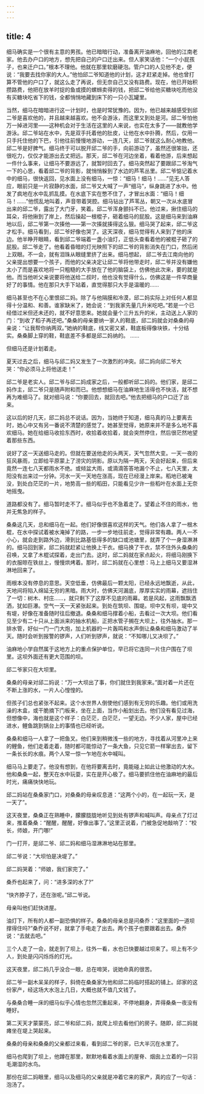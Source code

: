 ```yaml
---
---
---
```

title: 4
---



细马确实是一个很有主意的男孩。他已暗暗行动，准备离开油麻地，回他的江南老家。他去办户口的地方，想先把自己的户口迁出来。但人家笑话他：“一个小屁孩子，也来迁户口。”根本不理他。他就在那里软磨硬泡。管户口的人见他不走，便说：“我要去找你家的大人。”他怕邱二爷知道他的计划，这才赶紧走掉。他也曾打算不管他的户口了，就这么走了再说，但无奈自己又没有路费。现在，他已开始积攒路费，他把在放羊时捉的鱼或摸的螺蛳卖得的钱，把邱二爷给他买糖块吃而他没有买糖块吃省下的钱，全都悄悄地藏到床下的一只小瓦罐里。

当然，细马在暗暗进行这一计划时，也是时常犹豫的。因为，他已越来越感受到邱二爷是喜欢他的，并且越来越喜欢。他不会游泳，而这里又到处是河。邱二爷怕他万一掉进河里——这种机会对于生活在这里的人来说，也实在太多了——就教他学游泳。邱二爷站在水中，先是双手托着他的肚皮，让他在水中扑腾，然后，仅用一只手托住他的下巴，引他往前慢慢地游动，一连几天，邱二爷就这么耐心地教他。邱二爷是好脾气。细马终于可以脱开邱二爷的手，向前游动了，虽然还很笨拙，还很吃力，仅仅才能游出去丈把远。那天，邱二爷在河边坐着，看着他游，后来想起一件什么事来，让细马不要游远了，就暂时回去了。细马突然起了要跟邱二爷淘气一下的心思，看着邱二爷的背影，就悄悄躲到了水边的芦苇丛里。邱二爷惦记着水中的细马，很快返回，见水面上没有细马，一惊：“细马！细马！……”见无人答应，眼前只是一片寂静的水面，邱二爷又大喊了一声“细马”，纵身跳进了水中。他发了疯地在水中乱抓乱摸。在水底下实在憋不住了，才冒出水面：“细马！细马！……”他慌乱地叫着，声音带着哭腔。细马钻出了芦苇丛，朝又一次从水底冒出来的邱二爷，露出了大门牙，笑着。邱二爷浑身颤抖不已。他过来，揪住细马的耳朵，将他揪到了岸上，然后操起一根棍子，砸着细马的屁股。这是细马来到油麻地以后，邱二爷第一次揍他——第一次揍就揍得这么狠。细马哭了起来，邱二爷这才松手。细马看到，邱二爷好像也哭了。这天深夜，细马觉得有人来到了他的床边。他半睁开眼睛，看到邱二爷端着一盏小油灯，正低头查看着他的被棍子砸了的屁股。邱二爷走了。他看着昏暗的灯光映照下的邱二爷的背影消失在门口，然后闭上双眼。不一会，就有泪珠从眼缝里挤了出来。细马想起， 邱二爷去江南向他的父亲提出想要一个孩子，而他的父亲决定让邱二爷将他带走时，邱二爷并没有嫌他太小了而是喜欢地将一只粗糙的大手放在了他的脑袋上，仿佛他此次来，要的就是他。而当他听父亲说要将他送给二叔时，他也没有觉得什么，仿佛这是一件早商量好了的事情。他在那只大手下站着，直觉得那只大手是温暖的……

细马甚至也不在心里恨邱二妈。除了与他隔膜和冷漠，邱二妈实际上对任何人都显得十分温和、和善。谁家缺米了，她会说：“到我家先量几升米吃吧。”若是一个已经借过米但还未还的，就不好意思来。她就会量个三升五升的米，主动送上人家的门：“到收了稻子再还吧。”桑桑的母亲要纳一家人的鞋底，邱二妈就会对桑桑的母亲说：“让我帮你纳两双。”她纳的鞋底，线又密又紧，鞋底板得像块铁，十分结实。桑桑脚上穿的鞋，鞋底差不多都是邱二妈纳的。 ……

但细马还是计划着走。

夏天过去之后，细马与邱二妈又发生了一次激烈的冲突。邱二妈向邱二爷大哭：“你必须马上将他送走！”

邱二爷是老实人。邱二爷与邱二妈成家之后，一般都听邱二妈的。他们家，是邱二妈作主，邱二爷只是随声附和而已。他想想细马在油麻地生活得也不快活，就不想再为难细马了。就对细马说：“你要回去，就回去吧。”他去把细马的户口迁了出来。

这以后的好几天，邱二妈总不说话。因为，当她终于知道，细马真的马上要离去时，她心中又有另一番说不清楚的感觉了。她甚至觉得，她原来并不是多么地不喜欢细马。她在给细马收拾东西时，收拾着收拾着，就会突然停住，然后很茫然地望着那些东西。

说好了这一天送细马走的。但就在要送他走的头两天，天气忽然大变。一天一夜的狂风暴雨，立即给平原蒙上了涝灾的阴影。原以为隔一两天，天会好起来，但后来竟然一连七八天都雨水不绝。或倾盆大雨，或滴滴答答地漏个不止，七八天里，太阳没有出来过一分钟。河水一天一天地在涨高，现在已经漫上岸来。稻地已被淹没，到处白茫茫的一片，地势高一些的稻田，只能看见少许一些稻叶在水面上无奈地摇曳。

道路都没有了。细马暂时走不了。细马似乎也不急着走了。望着止不住的雨水，他并无焦急的样子。

桑桑这几天，总和细马在一起。他们好像很喜欢这样的天气。他们各人拿了一根木棍，在水中探试着被水淹掉了的路，一步一步地往前走，觉得非常有趣。两人一不小心，就会走到路外边，滑到比路基低得多的缺口或池塘里，就弄了个一身湿淋淋的。细马回到家，邱二妈就赶紧让他换上干衣。细马换了干衣，禁不住外头桑桑的召唤，又拿了木棍试探着，走出门去。这时，邱二妈就在家点起火，将细马刚换下的衣服晾在铁丝上，慢慢烘烤着。那时，邱二妈就在心里想：马上上细马又要湿淋淋地回来了。

雨根本没有停息的意思。天空低垂，仿佛最后一颗太阳，已经永远地飘逝，从此，天地间将陷入绵延无穷的黑暗。雨大时，仿佛天河漏底，厚厚实实的雨幕，遮挡住了一切：树木、村庄……，就只剩下了这厚不见底的雨幕。若是风起，这雨飘飘洒洒，犹如巨瀑。空气一天一天紧张起来。到处在筑坝、围堤。坝中又有坝，堤中又有堤，好像在准备随时往后撤退。桑桑和细马撑着小船，去看过一次大坝。他们看见至少有二十只从上面派来的抽水机船，正把水管子搁在大坝上，往外抽水。那一排水管，好似一门一门大炮，加上机器的一片轰鸣和水声倒让桑桑和细马激动了半天。随时会听到报警的锣声，人们听到锣声，就说：“不知哪儿又决坝了。”

油麻地小学自然属于这地方上的重点保护单位，早已将它连同一片住户围在了坝里。这坝外面还有更大范围的坝。

邱二爷家只在大坝里。

桑桑的母亲对邱二妈说：“万一大坝出了事，你们就住到我家来。”面对着一片还在不断上涨的水，一片人心惶惶的。

但孩子们总也紧张不起来。这个水世界人倒使他们感到有无穷的乐趣。他们或用洗澡的木盒，或干脆摘下门板来，坐在上面，当作小船划出去。他们没有看见过海，但想像中，海也就是这个样子：白茫茫，白茫茫，一望无边。不少人家，屋中已经进水，鲤鱼跳到锅台上的事情也已经听说。

桑桑和细马一人拿了一把鱼叉。他们来到稍微浅一些的地方，寻找着从河里冲上来的鲤鱼，他们走着走着，随时都可能惊动了一条大鱼，只见它箭一样窜出去，留下一条长长的水痕。两个人常一惊一乍地在水中喊叫。

细马马上要走了。他没有想到，在他将要离去时，竟能碰上如此让他激动的大水。他和桑桑一起，整天在水中玩耍，实在是开心极了。细马要抓住他在油麻地的最后时光，痛痛快快地玩。

邱二妈站在桑桑家门口，对桑桑的母亲叹息道：“这两个小的，在一起玩一天，是一天了”。

这天夜里，桑桑正在熟睡中，朦朦胧胧地听见到处有锣声和喊叫声。母亲点了灯过来，推着桑桑：“醒醒，醒醒，好像出事了。”这里正说着，门被急促地敲响了：“校长，师娘，开门哪!”

门一打开，是邱二爷、邱二妈和细马湿淋淋地站在那里。

邱二爷说：“大坝怕是决堤了。”

邱二妈哭着：“师娘，我们家完了。”

桑乔也起来了，问：“进多深的水了?”

“快齐脖子了，还在涨呢。”邱二爷说。

母亲叫他们赶快进屋。

油灯下，所有的人都一副恐惧的样子。桑桑的母亲总是问桑乔：“这里面的一道坝撑得住吗?”桑乔说不好，就拿了手电走了出去。两个孩子也要跟着出去。桑乔说：“去就去吧。”

三个人走了一会，就走到了坝上，往外一看，水也已快要越过坝来了。坝上有不少人，到处是闪闪烁烁的灯光。

这天夜里，邱二妈几乎没合一眼，总在啼哭，说她命真的很苦。

邱二爷一副木呆呆的样子，斜倚在桑桑家为他和邱二妈临时搭起的铺上。邱家的这份家产，经这场大水泡上几日，大概也就不值几文钱了。

与桑桑合睡一床的细马似乎心情也忽然沉重起来，不停地翻身，弄得桑桑一夜没有睡好。

第二天天才蒙蒙亮，邱二爷和邱二妈，就爬上坝去看他们的房子。随即，邱二妈就瘫坐在堤上哭起来。

桑桑的母亲和桑桑的父亲都过来看，看到邱二爷的家，已大半沉在水里了。

细马也爬到了坝上，他蹲在那里，默默地看着水面上的屋脊、烟囱上立着的一只羽毛潮湿的水鸟。

那份在邱二妈眼里，细马以及细马的父亲就是冲着它来的家产，真的应了一句话：泡汤了。